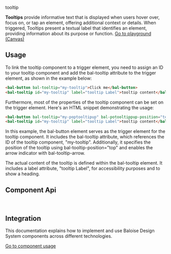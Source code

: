 
<bal-doc-banner id="story--components-tooltip--basic">tooltip</bal-doc-banner>

<bal-doc-lead>
  <b>Tooltips</b> provide informative text that is displayed when users hover over, focus on, or tap an element,
  offering additional context or details. When triggered, Tooltips present a textual label that identifies an element,
  providing information about its purpose or function.
</bal-doc-lead>

<Canvas withSource="open" className="has-visible-overflow">
  <Story id="components-tooltip--basic" />
</Canvas>

<bal-doc-app>
  <bal-button-group class="mb-large" position="center">
    <a class="button is-primary" href="?path=/story/components-tooltip--basic">
      Go to playground (Canvas)
    </a>
    <bal-doc-code-sandbox framework="angular" template={Basic.parameters.docs.source.code}></bal-doc-code-sandbox>
    <bal-doc-code-sandbox framework="html" template={Basic.parameters.docs.source.code}></bal-doc-code-sandbox>
  </bal-button-group>
</bal-doc-app>

## Usage

To link the tooltip component to a trigger element, you need to assign an ID to your tooltip component and add the bal-tooltip attribute to the trigger element, as shown in the example below:

```html
<bal-button bal-tooltip="my-tooltip">Click me</bal-button>
<bal-tooltip id="my-tooltip" label="tooltip Label">tooltip content</bal-tooltip>
```

Furthermore, most of the properties of the tooltip component can be set on the trigger element. Here's an HTML snippet demonstrating the usage:

```html
<bal-button bal-tooltip="my-poptooltipup" bal-potooltippup-position="top" bal-tooltip-arrow>Click me</bal-button>
<bal-tooltip id="my-tooltip" label="tooltip Label">tooltip content</bal-tooltip>
```

In this example, the bal-button element serves as the trigger element for the tooltip component.
It includes the bal-tooltip attribute, which references the ID of the tooltip component, "my-tooltip". Additionally, it specifies the position of the tooltip using bal-tooltip-position="top" and enables the arrow indicator with bal-tooltip-arrow.

The actual content of the tooltip is defined within the bal-tooltip element.
It includes a label attribute, "tooltip Label", for accessibility purposes and to show a heading.

## Component Api

<Description markdown={readme} />

<br />

## Integration

This documentation explains how to implement and use Baloise Design System components across different technologies.

<a class="button is-primary" href="?path=/docs/development-components--page">
  Go to component usage
</a>


<Description markdown={theming} />


<Description markdown={testing} />

<bal-doc-github link="/components/bal-tooltip/stories/bal-tooltip.docs.mdx"></bal-doc-github>
